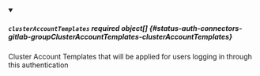 


<details className="config-field" data-expandable="true" open>
<summary>

##### `clusterAccountTemplates` <span className="config-field-required" data-required="false">required</span> <span className="config-field-type">object[]</span> <span className="config-field-default"></span> <span className="config-field-enum"></span> {#status-auth-connectors-gitlab-groupClusterAccountTemplates-clusterAccountTemplates}

Cluster Account Templates that will be applied for users logging in through this authentication

</summary>

<PartialClusterAccountTemplatesreference />


</details>
